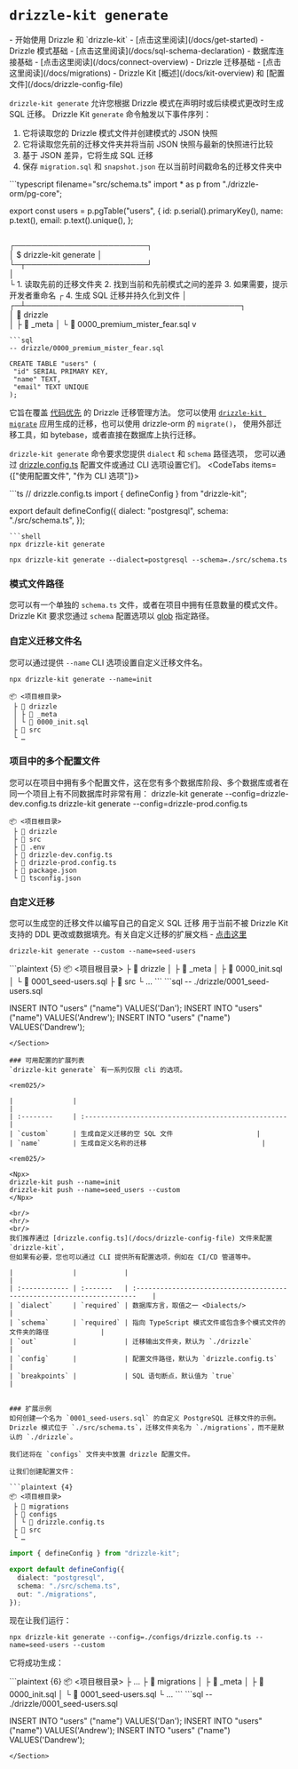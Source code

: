 
# `drizzle-kit generate`

<Prerequisites>
- 开始使用 Drizzle 和 `drizzle-kit` - [点击这里阅读](/docs/get-started)
- Drizzle 模式基础 - [点击这里阅读](/docs/sql-schema-declaration)
- 数据库连接基础 - [点击这里阅读](/docs/connect-overview)
- Drizzle 迁移基础 - [点击这里阅读](/docs/migrations)
- Drizzle Kit [概述](/docs/kit-overview) 和 [配置文件](/docs/drizzle-config-file)
</Prerequisites>


<br/>

`drizzle-kit generate` 允许您根据 Drizzle 模式在声明时或后续模式更改时生成 SQL 迁移。
<Callout collapsed="它是如何在后台工作的？">
Drizzle Kit `generate` 命令触发以下事件序列：
1. 它将读取您的 Drizzle 模式文件并创建模式的 JSON 快照
2. 它将读取您先前的迁移文件夹并将当前 JSON 快照与最新的快照进行比较
3. 基于 JSON 差异，它将生成 SQL 迁移
4. 保存 `migration.sql` 和 `snapshot.json` 在以当前时间戳命名的迁移文件夹中

<Section>
```typescript filename="src/schema.ts"
import * as p from "./drizzle-orm/pg-core";

export const users = p.pgTable("users", {
  id: p.serial().primaryKey(),
  name: p.text(),
  email: p.text().unique(), 
};
```
```                                  
┌────────────────────────┐                  
│ $ drizzle-kit generate │                  
└─┬──────────────────────┘                  
  │                                           
  └ 1. 读取先前的迁移文件夹
    2. 找到当前和先前模式之间的差异
    3. 如果需要，提示开发者重命名
  ┌ 4. 生成 SQL 迁移并持久化到文件
  │    ┌─┴───────────────────────────────────────┐  
  │      📂 drizzle       
  │      ├ 📂 _meta
  │      └ 📜 0000_premium_mister_fear.sql
  v
```
```sql
-- drizzle/0000_premium_mister_fear.sql

CREATE TABLE "users" (
 "id" SERIAL PRIMARY KEY,
 "name" TEXT,
 "email" TEXT UNIQUE
);
```
</Section>
</Callout>

它旨在覆盖 [代码优先](/docs/migrations) 的 Drizzle 迁移管理方法。
您可以使用 [`drizzle-kit migrate`](/docs/drizzle-kit-migrate) 应用生成的迁移，也可以使用 drizzle-orm 的 `migrate()`，
使用外部迁移工具，如 bytebase，或者直接在数据库上执行迁移。

`drizzle-kit generate` 命令要求您提供 `dialect` 和 `schema` 路径选项，
您可以通过 [drizzle.config.ts](/docs/drizzle-config-file) 配置文件或通过 CLI 选项设置它们。
<CodeTabs items={["使用配置文件", "作为 CLI 选项"]}>
<Section>
```ts
// drizzle.config.ts
import { defineConfig } from "drizzle-kit";

export default defineConfig({
  dialect: "postgresql",
  schema: "./src/schema.ts",
});
```
```shell
npx drizzle-kit generate
```
</Section>

```shell
npx drizzle-kit generate --dialect=postgresql --schema=./src/schema.ts
```
</CodeTabs>

### 模式文件路径
您可以有一个单独的 `schema.ts` 文件，或者在项目中拥有任意数量的模式文件。
Drizzle Kit 要求您通过 `schema` 配置选项以 [glob](https://www.digitalocean.com/community/tools/glob?comments=true&glob=/**/*.js&matches=false&tests=//%20This%20will%20match%20as%20it%20ends%20with%20'.js'&tests=/hello/world.js&tests=//%20This%20won't%20match!&tests=/test/some/globs) 指定路径。

<SchemaFilePaths/>


### 自定义迁移文件名
您可以通过提供 `--name` CLI 选项设置自定义迁移文件名。
```shell
npx drizzle-kit generate --name=init
```
```plaintext {4}
📦 <项目根目录>
 ├ 📂 drizzle
 │ ├ 📂 _meta
 │ └ 📜 0000_init.sql 
 ├ 📂 src
 └ …
```

### 项目中的多个配置文件
您可以在项目中拥有多个配置文件，这在您有多个数据库阶段、多个数据库或者在同一个项目上有不同数据库时非常有用：
<Npx>
  drizzle-kit generate --config=drizzle-dev.config.ts
  drizzle-kit generate --config=drizzle-prod.config.ts
</Npx>
```plaintext {5-6}
📦 <项目根目录>
 ├ 📂 drizzle
 ├ 📂 src
 ├ 📜 .env
 ├ 📜 drizzle-dev.config.ts
 ├ 📜 drizzle-prod.config.ts
 ├ 📜 package.json
 └ 📜 tsconfig.json
```

### 自定义迁移
您可以生成空的迁移文件以编写自己的自定义 SQL 迁移
用于当前不被 Drizzle Kit 支持的 DDL 更改或数据填充。有关自定义迁移的扩展文档 - [点击这里](/docs/kit-custom-migrations)

```shell
drizzle-kit generate --custom --name=seed-users
```
<Section>
```plaintext {5}
📦 <项目根目录>
 ├ 📂 drizzle
 │ ├ 📂 _meta
 │ ├ 📜 0000_init.sql 
 │ └ 📜 0001_seed-users.sql 
 ├ 📂 src
 └ …
```
```sql
-- ./drizzle/0001_seed-users.sql

INSERT INTO "users" ("name") VALUES('Dan');
INSERT INTO "users" ("name") VALUES('Andrew');
INSERT INTO "users" ("name") VALUES('Dandrew');
```
</Section>

### 可用配置的扩展列表
`drizzle-kit generate` 有一系列仅限 cli 的选项。

<rem025/>

|               |                                                      |
| :--------     | :--------------------------------------------------- |
| `custom`      | 生成自定义迁移的空 SQL 文件                     |
| `name`        | 生成自定义名称的迁移                             |

<rem025/>

<Npx>
drizzle-kit push --name=init
drizzle-kit push --name=seed_users --custom
</Npx>

<br/>
<hr/>
<br/>
我们推荐通过 [drizzle.config.ts](/docs/drizzle-config-file) 文件来配置 `drizzle-kit`，
但如果有必要，您也可以通过 CLI 提供所有配置选项，例如在 CI/CD 管道等中。

|               |            |                                                                            |
| :------------ | :-------   | :----------------------------------------------------------------------    |
| `dialect`     | `required` | 数据库方言，取值之一 <Dialects/>                                       |
| `schema`      | `required` | 指向 TypeScript 模式文件或包含多个模式文件的文件夹的路径             |
| `out`         |            | 迁移输出文件夹，默认为 `./drizzle`                                       |
| `config`      |            | 配置文件路径，默认为 `drizzle.config.ts`                                  |
| `breakpoints` |            | SQL 语句断点，默认值为 `true`                                            |


### 扩展示例
如何创建一个名为 `0001_seed-users.sql` 的自定义 PostgreSQL 迁移文件的示例。
Drizzle 模式位于 `./src/schema.ts`，迁移文件夹名为 `./migrations`，而不是默认的 `./drizzle`。

我们还将在 `configs` 文件夹中放置 drizzle 配置文件。

让我们创建配置文件：

```plaintext {4}
📦 <项目根目录>
 ├ 📂 migrations
 ├ 📂 configs
 │ └ 📜 drizzle.config.ts
 ├ 📂 src
 └ …
```
```ts filename='drizzle.config.ts'
import { defineConfig } from "drizzle-kit";

export default defineConfig({
  dialect: "postgresql",
  schema: "./src/schema.ts",
  out: "./migrations",
});
```

现在让我们运行：
```shell
npx drizzle-kit generate --config=./configs/drizzle.config.ts --name=seed-users --custom
```
它将成功生成：
<Section>
```plaintext {6}
📦 <项目根目录>
 ├ …
 ├ 📂 migrations
 │ ├ 📂 _meta
 │ ├ 📜 0000_init.sql 
 │ └ 📜 0001_seed-users.sql 
 └ …
```
```sql
-- ./drizzle/0001_seed-users.sql

INSERT INTO "users" ("name") VALUES('Dan');
INSERT INTO "users" ("name") VALUES('Andrew');
INSERT INTO "users" ("name") VALUES('Dandrew');
```
</Section>